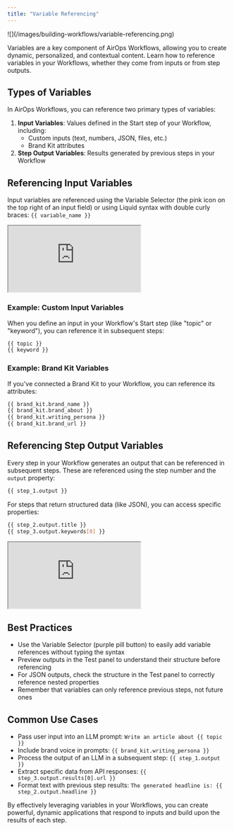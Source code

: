 ```yaml
---
title: "Variable Referencing"
---
```


<Frame>
![](/images/building-workflows/variable-referencing.png)
</Frame>

Variables are a key component of AirOps Workflows, allowing you to create dynamic, personalized, and contextual content. Learn how to reference variables in your Workflows, whether they come from inputs or from step outputs.

## Types of Variables

In AirOps Workflows, you can reference two primary types of variables:

1. **Input Variables**: Values defined in the Start step of your Workflow, including:
	- Custom inputs (text, numbers, JSON, files, etc.)
	- Brand Kit attributes
2. **Step Output Variables**: Results generated by previous steps in your Workflow

## Referencing Input Variables

Input variables are referenced using the Variable Selector (the pink icon on the top right of an input field) or using Liquid syntax with double curly braces: `{{ variable_name }}`

<Frame>
<iframe
src="https://demo.arcade.software/UOOVKYOIhh8WSNVTEosj?embed"
title="https://demo.arcade.software/UOOVKYOIhh8WSNVTEosj?embed"
style={{width: '100%', maxWidth: '100%', aspectRatio: '1.5 / 1', height: '100%', border: 'none'}}
></iframe>
</Frame>

### Example: Custom Input Variables

When you define an input in your Workflow's Start step (like "topic" or "keyword"), you can reference it in subsequent steps:

```bash
{{ topic }}
{{ keyword }}
```

### Example: Brand Kit Variables

If you've connected a Brand Kit to your Workflow, you can reference its attributes:

```bash
{{ brand_kit.brand_name }}
{{ brand_kit.brand_about }}
{{ brand_kit.writing_persona }}
{{ brand_kit.brand_url }}
```

## Referencing Step Output Variables

Every step in your Workflow generates an output that can be referenced in subsequent steps. These are referenced using the step number and the `output` property:

```bash
{{ step_1.output }}
```

For steps that return structured data (like JSON), you can access specific properties:

```bash
{{ step_2.output.title }}
{{ step_3.output.keywords[0] }}
```

<Frame>
<iframe
src="https://demo.arcade.software/AgTu3iMw31nkpBdngDwu?embed"
title="https://demo.arcade.software/AgTu3iMw31nkpBdngDwu?embed"
allow="clipboard-write"
style={{width: '100%', maxWidth: '100%', aspectRatio: '1.5 / 1', height: '100%', border: 'none'}}
></iframe>
</Frame>

## Best Practices

- Use the Variable Selector (purple pill button) to easily add variable references without typing the syntax
- Preview outputs in the Test panel to understand their structure before referencing
- For JSON outputs, check the structure in the Test panel to correctly reference nested properties
- Remember that variables can only reference previous steps, not future ones

## Common Use Cases

- Pass user input into an LLM prompt: `Write an article about {{ topic }}`
- Include brand voice in prompts: `{{ brand_kit.writing_persona }}`
- Process the output of an LLM in a subsequent step: `{{ step_1.output }}`
- Extract specific data from API responses: `{{ step_3.output.results[0].url }}`
- Format text with previous step results: `The generated headline is: {{ step_2.output.headline }}`

By effectively leveraging variables in your Workflows, you can create powerful, dynamic applications that respond to inputs and build upon the results of each step.

